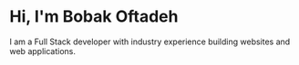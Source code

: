 # Hi, I'm Bobak Oftadeh

I am a Full Stack developer with industry experience building websites and web applications.
